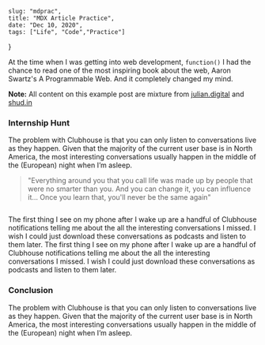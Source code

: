 


    slug: "mdprac",
    title: "MDX Article Practice",
    date: "Dec 10, 2020",
    tags: ["Life", "Code","Practice"]
}


At the time when I was getting into web development, `function()` I had the chance to read one of the most inspiring book about the web, Aaron Swartz's A Programmable Web. And it completely changed my mind.

**Note:** All content on this example post are mixture from [julian.digital](http://www.julian.digital) and <a href="http://www.shud.in" target="_blank">shud.in</a>
### Internship Hunt

The problem with Clubhouse is that you can only listen to conversations live as they happen. Given that the majority of the current user base is in North America, the most interesting conversations usually happen in the middle of the (European) night when I’m asleep.

> "Everything around you that you call life was made up by people that were no smarter than you. And you can change it, you can influence it… Once you learn that, you'll never be the same again"

<IMG caption="'The volleyball team at Nekoma High School" url="https://www.gamenguides.com/wp-content/uploads/2020/03/haikyuu-to-the-top-episode-12-preview-0331.jpg"/>


The first thing I see on my phone after I wake up are a handful of Clubhouse notifications telling me about the all the interesting conversations I missed. I wish I could just download these conversations as podcasts and listen to them later. The first thing I see on my phone after I wake up are a handful of Clubhouse notifications telling me about the all the interesting conversations I missed. I wish I could just download these conversations as podcasts and listen to them later.
<IMG url="https://media.comicbook.com/2019/11/haikyu-1194509-1280x0.jpeg"/>



### Conclusion
The problem with Clubhouse is that you can only listen to conversations live as they happen. Given that the majority of the current user base is in North America, the most interesting conversations usually happen in the middle of the (European) night when I’m asleep.



